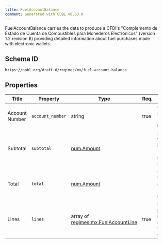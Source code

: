 ```yaml
---
title: FuelAccountBalance
comment: Generated with GOBL v0.63.0
---
```


FuelAccountBalance carries the data to produce a CFDI's "Complemento de Estado de Cuenta de Combustibles para Monederos Electrónicos" (version 1.2 revision B) providing detailed information about fuel purchases made with electronic wallets.

## Schema ID

`https://gobl.org/draft-0/regimes/mx/fuel-account-balance`

## Properties

| Title          | Property         | Type                                                                         | Req. | Description                                                                        |
|----------------|------------------|------------------------------------------------------------------------------|------|------------------------------------------------------------------------------------|
| Account Number | `account_number` | string                                                                       | true | Customer's account number (maps to `NumeroDeCuenta`).                              |
| Subtotal       | `subtotal`       | [num.Amount](/draft-0/num/amount)                                            |      | Sum of all line totals (i.e. taxes not included) (calculated, maps to `SubTotal`). |
| Total          | `total`          | [num.Amount](/draft-0/num/amount)                                            |      | Grand total after taxes have been applied (calculated, maps to `Total`).           |
| Lines          | `lines`          | array of [regimes.mx.FuelAccountLine](/draft-0/regimes/mx/fuel_account_line) | true | List of fuel purchases made with the customer's e-wallets (maps to `Conceptos`).   |

